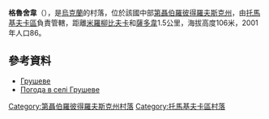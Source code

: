 {{coord|47|44|11|N|34|53|14|E|scale:30000_region:UA|display=title}}

'''格魯舍韋'''（{{lang-uk|Грушеве}}），是[[烏克蘭|烏克蘭]]的村落，位於該國中部[[第聶伯羅彼得羅夫斯克州|第聶伯羅彼得羅夫斯克州]]，由[[托馬基夫卡區|托馬基夫卡區]]負責管轄，距離[[米羅柳比夫卡_(托馬基夫卡區)|米羅柳比夫卡]]和[[薩多韋_(托馬基夫卡區)|薩多韋]]1.5公里，海拔高度106米，2001年人口86。

==參考資料==
*[http://gska2.rada.gov.ua/pls/z7502/A005?rdat1=06.12.2007&rf7571=6622 Грушеве]{{dead link|date=2018年3月 |bot=InternetArchiveBot |fix-attempted=yes }}
* [http://weather.in.ua/ua/dnepropetrovskaja/6064 Погода в селі Грушеве] {{Wayback|url=http://weather.in.ua/ua/dnepropetrovskaja/6064 |date=20160607152258 }}

{{DEFAULTSORT:Грушеве}}
[[Category:第聶伯羅彼得羅夫斯克州村落|Category:第聶伯羅彼得羅夫斯克州村落]]
[[Category:托馬基夫卡區村落|Category:托馬基夫卡區村落]]


{{Dnipropetrovsk-geo-stub}}